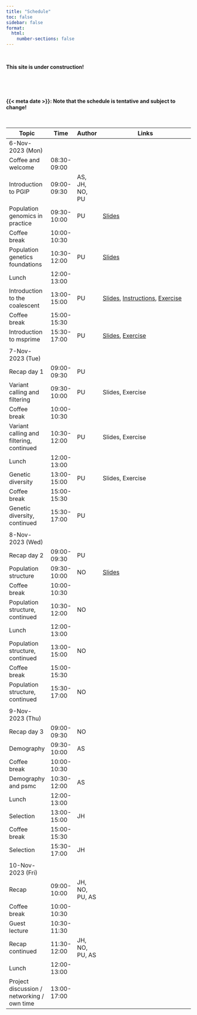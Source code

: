 ```yaml
---
title: "Schedule"
toc: false
sidebar: false
format:
  html:
    number-sections: false
---
```


<br>

[**This site is under construction!**]{.largest}

<br>

<br>

[**{{< meta date >}}: Note that the schedule is tentative and subject to change!**]{.largest}

<br>

<!-- markdownlint-disable MD013 -->

::: {.contents-table .column-body-outset}

| Topic                                      | Time        | Author         | Links                                                                                                                         |
|--------------------------------------------|-------------|----------------|-------------------------------------------------------------------------------------------------------------------------------|
| [6-Nov-2023 (Mon)]{.highlight}             |             |                |                                                                                                                               |
| Coffee and welcome                         | 08:30-09:00 |                |                                                                                                                               |
| Introduction to PGIP                       | 09:00-09:30 | AS, JH, NO, PU |                                                                                                                               |
| Population genomics in practice            | 09:30-10:00 | PU             | [Slides](slides/pgip/index.html)                                                                                              |
| Coffee break                               | 10:00-10:30 |                |                                                                                                                               |
| Population genetics foundations            | 10:30-12:00 | PU             | [Slides](slides/foundations/index.html)                                                                                       |
| Lunch                                      | 12:00-13:00 |                |                                                                                                                               |
| Introduction to the coalescent             | 13:00-15:00 | PU             | [Slides](slides/simulation/index.html), [Instructions]({{< var lab.sim.howto >}}), [Exercise]({{< var lab.sim.coalescent >}}) |
| Coffee break                               | 15:00-15:30 |                |                                                                                                                               |
| Introduction to msprime                    | 15:30-17:00 | PU             | [Slides](slides/simulation/index.html), [Exercise]({{< var lab.sim.msprime >}})                                               |
|                                            |             |                |                                                                                                                               |
| [7-Nov-2023 (Tue)]{.highlight}             |             |                |                                                                                                                               |
| Recap day 1                                | 09:00-09:30 | PU             |                                                                                                                               |
| Variant calling and filtering              | 09:30-10:00 | PU             | Slides, Exercise                                                                                                              |
| Coffee break                               | 10:00-10:30 |                |                                                                                                                               |
| Variant calling and filtering, continued   | 10:30-12:00 | PU             | Slides, Exercise                                                                                                              |
| Lunch                                      | 12:00-13:00 |                |                                                                                                                               |
| Genetic diversity                          | 13:00-15:00 | PU             | Slides, Exercise                                                                                                              |
| Coffee break                               | 15:00-15:30 |                |                                                                                                                               |
| Genetic diversity, continued               | 15:30-17:00 | PU             |                                                                                                                               |
|                                            |             |                |                                                                                                                               |
| [8-Nov-2023 (Wed)]{.highlight}             |             |                |                                                                                                                               |
| Recap day 2                                | 09:00-09:30 | PU             |                                                                                                                               |
| Population structure                       | 09:30-10:00 | NO             | [Slides](slides/population_structure/index.html)                                                                              |
| Coffee break                               | 10:00-10:30 |                |                                                                                                                               |
| Population structure, continued            | 10:30-12:00 | NO             |                                                                                                                               |
| Lunch                                      | 12:00-13:00 |                |                                                                                                                               |
| Population structure, continued            | 13:00-15:00 | NO             |                                                                                                                               |
| Coffee break                               | 15:00-15:30 |                |                                                                                                                               |
| Population structure, continued            | 15:30-17:00 | NO             |                                                                                                                               |
|                                            |             |                |                                                                                                                               |
| [9-Nov-2023 (Thu)]{.highlight}             |             |                |                                                                                                                               |
| Recap day 3                                | 09:00-09:30 | NO             |                                                                                                                               |
| Demography                                 | 09:30-10:00 | AS             |                                                                                                                               |
| Coffee break                               | 10:00-10:30 |                |                                                                                                                               |
| Demography and psmc                        | 10:30-12:00 | AS             |                                                                                                                               |
| Lunch                                      | 12:00-13:00 |                |                                                                                                                               |
| Selection                                  | 13:00-15:00 | JH             |                                                                                                                               |
| Coffee break                               | 15:00-15:30 |                |                                                                                                                               |
| Selection                                  | 15:30-17:00 | JH             |                                                                                                                               |
|                                            |             |                |                                                                                                                               |
| [10-Nov-2023 (Fri)]{.highlight}            |             |                |                                                                                                                               |
| Recap                                      | 09:00-10:00 | JH, NO, PU, AS |                                                                                                                               |
| Coffee break                               | 10:00-10:30 |                |                                                                                                                               |
| Guest lecture                              | 10:30-11:30 |                |                                                                                                                               |
| Recap continued                            | 11:30-12:00 | JH, NO, PU, AS |                                                                                                                               |
| Lunch                                      | 12:00-13:00 |                |                                                                                                                               |
| Project discussion / networking / own time | 13:00-17:00 |                |                                                                                                                               |

:::

<!-- markdownlint-enable -->
